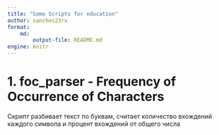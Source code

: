 ```yaml
---
title: "Some Scripts for education"
author: sanches23rx
format: 
    md:
        output-file: README.md
engine: knitr
---
```


# 1. foc_parser - Frequency of Occurrence of Characters

Скрипт разбивает текст  по буквам, считает количество вхождений каждого символа и процент вхождений от общего числа